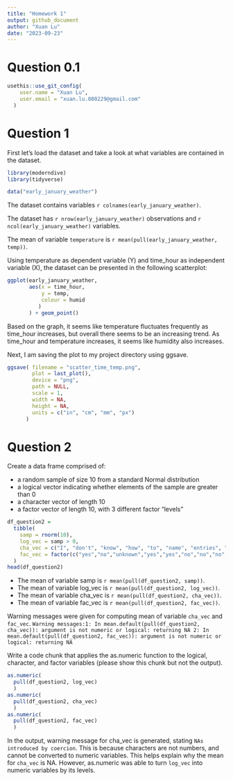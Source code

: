 ```yaml
---
title: "Homework 1"
output: github_document
author: "Xuan Lu"
date: "2023-09-23"
---
```

# Question 0.1

```r

usethis::use_git_config(
    user.name = "Xuan Lu", 
    user.email = "xuan.lu.080229@gmail.com"
  )

```


# Question 1

First let's load the dataset and take a look at what variables are contained in the dataset.

```r
library(moderndive)
library(tidyverse)
```


```r

data("early_january_weather")

```
The dataset contains variables `r colnames(early_january_weather)`.

The dataset has `r nrow(early_january_weather)` observations 
and `r ncol(early_january_weather)` variables.

The mean of variable `temperature` is `r mean(pull(early_january_weather, temp))`. 

Using temperature as dependent variable (Y) and time_hour as independent variable (X), the dataset can be presented in the following scatterplot: 

```r

ggplot(early_january_weather, 
       aes(x = time_hour, 
           y = temp, 
           colour = humid
          )
       ) + geom_point()

```

Based on the graph, it seems like temperature fluctuates frequently as time_hour increases, but overall there seems to be an increasing trend. As time_hour and temperature increases, it seems like humidity also increases.

Next, I am saving the plot to my project directory using ggsave.

```r

ggsave( filename = "scatter_time_temp.png", 
        plot = last_plot(), 
        device = "png", 
        path = NULL, 
        scale = 1, 
        width = NA, 
        height = NA, 
        units = c("in", "cm", "mm", "px")
      )

```

# Question 2

Create a data frame comprised of:

* a random sample of size 10 from a standard Normal distribution
* a logical vector indicating whether elements of the sample are greater than 0
* a character vector of length 10
* a factor vector of length 10, with 3 different factor “levels”

```r

df_question2 = 
  tibble(
    samp = rnorm(10),
    log_vec = samp > 0,
    cha_vec = c("I", "don't", "know", "how", "to", "name", "entries", "in", "this", "vector"),
    fac_vec = factor(c("yes","no","unknown","yes","yes","no","no","no","yes","yes"))
  )
head(df_question2)

```

* The mean of variable samp is `r mean(pull(df_question2, samp))`.
* The mean of variable log_vec is `r mean(pull(df_question2, log_vec))`.
* The mean of variable cha_vec is `r mean(pull(df_question2, cha_vec))`.
* The mean of variable fac_vec is `r mean(pull(df_question2, fac_vec))`.

Warning messages were given for computing mean of variable `cha_vec` and `fac_vec`. 
`Warning messages:1: In mean.default(pull(df_question2, cha_vec)): argument is not numeric or logical: returning NA 2: In mean.default(pull(df_question2, fac_vec)): argument is not numeric or logical: returning NA`

Write a code chunk that applies the as.numeric function to the logical, character, and factor variables (please show this chunk but not the output). 

```r

as.numeric(
  pull(df_question2, log_vec)
  )
as.numeric(
  pull(df_question2, cha_vec)
  )
as.numeric(
  pull(df_question2, fac_vec)
  )

```

In the output, warning message for cha_vec is generated, stating `NAs introduced by coercion`. 
This is because characters are not numbers, and cannot be converted to numeric variables. This helps explain why the mean for `cha_vec` is NA. However, as.numeric was able to turn `log_vec` into numeric variables by its levels. 
